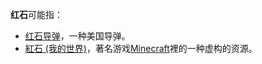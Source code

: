 '''红石'''可能指：
*[[红石导弹|红石导弹]]，一种美国导弹。
*[[紅石_(我的世界)|紅石 (我的世界)]]，著名游戏[[Minecraft|Minecraft]]裡的一种虚构的资源。

{{Disambig|CAT=二字消歧義}}